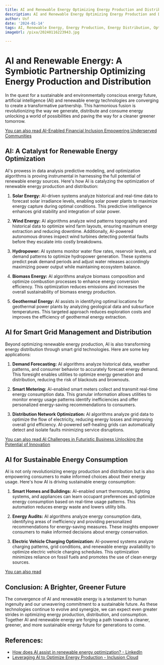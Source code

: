 ```yaml
---
title: AI and Renewable Energy Optimizing Energy Production and Distribution
description: AI and Renewable Energy Optimizing Energy Production and Distribution
author: Usf
date: '2024-01-14'
tags: AI, Renewable Energy, Energy Production, Energy Distribution, Optimization
imageUrl: /pixa/20240116223943.jpg

---
```

# AI and Renewable Energy: A Symbiotic Partnership Optimizing Energy Production and Distribution

In the quest for a sustainable and environmentally conscious energy future, artificial intelligence  (AI) and renewable energy technologies are converging to  create a transformative partnership.  This harmonious fusion is revolutionizing the way we generate, distribute and consume energy unlocking a  world  of possibilities and paving the way for a cleaner greener tomorrow.

[You can also read AI-Enabled Financial Inclusion Empowering Underserved Communities](AI-Enabled%20Financial%20Inclusion%20Empowering%20Underserved%20Communities)


## AI: A Catalyst for  Renewable Energy Optimization

AI's prowess  in data analysis predictive modeling, and optimization algorithms is proving instrumental in harnessing the full potential of renewable  energy sources. Here's how AI is catalyzing the optimization  of  renewable energy production and distribution:

1. **Solar  Energy:** AI-driven systems analyze historical and real-time  data to forecast solar irradiance levels, enabling  solar power plants to maximize energy capture during optimal  conditions. This predictive intelligence enhances grid stability  and integration of solar power.

2. **Wind Energy:** AI algorithms analyze wind patterns topography and historical  data to  optimize wind farm layouts,  ensuring maximum energy  extraction and  reducing downtime. Additionally, AI-powered autonomous drones inspect  wind turbines detecting potential faults before they escalate into costly breakdowns.

3. **Hydropower:** AI systems  monitor water flow rates, reservoir levels, and demand patterns to optimize hydropower generation. These systems predict peak demand periods and adjust water releases accordingly maximizing power output while maintaining ecosystem balance.

4. **Biomass Energy:** AI algorithms analyze biomass composition and optimize combustion  processes to enhance energy conversion efficiency. This optimization reduces emissions and increases the overall sustainability of biomass energy production.

5. **Geothermal Energy:** AI assists in identifying optimal locations for geothermal power plants by analyzing geological  data  and subsurface temperatures.  This targeted approach reduces exploration costs  and improves the  efficiency of geothermal energy extraction.

## AI for Smart  Grid Management and Distribution

Beyond optimizing renewable energy production, AI is also transforming  energy distribution through smart grid technologies.  Here are some key applications:

1. **Demand Forecasting:** AI algorithms  analyze historical data, weather patterns, and consumer behavior to accurately  forecast energy demand. This foresight enables utilities to optimize energy generation and distribution, reducing the risk of blackouts and brownouts.

2.  **Smart  Metering:** AI-enabled smart meters collect and transmit real-time energy consumption data.  This  granular information allows utilities to monitor energy usage patterns identify inefficiencies and offer personalized energy-saving recommendations to consumers.

3. **Distribution Network Optimization:** AI  algorithms analyze grid data to optimize the flow of electricity, reducing energy losses and improving overall grid efficiency. AI-powered self-healing grids can automatically detect and isolate faults minimizing service disruptions.

[You can also read AI Challenges  in Futuristic Business Unlocking the Potential of Innovation](AI%20Challenges%20in%20Futuristic%20Business%20Unlocking%20the%20Potential%20of%20Innovation)


##  AI for  Sustainable Energy Consumption

AI is not only revolutionizing energy  production and distribution but is also  empowering consumers to make informed choices about their energy usage. Here's  how AI  is driving sustainable energy consumption:

1. **Smart Homes and Buildings:** AI-enabled smart thermostats, lighting systems, and appliances can  learn occupant preferences and optimize energy  consumption based on real-time  usage patterns. This automation reduces energy  waste and lowers utility bills.

2. **Energy Audits:**  AI algorithms  analyze energy consumption data,  identifying areas of inefficiency and providing personalized recommendations for energy-saving measures. These insights empower consumers to make informed decisions about energy conservation.

3. **Electric Vehicle Charging Optimization:** AI-powered systems  analyze charging patterns, grid conditions,  and renewable  energy availability to optimize electric vehicle charging  schedules.  This optimization minimizes reliance on fossil fuels and promotes the use of clean energy sources.

[You can also read ]()


## Conclusion: A Brighter, Greener Future

The convergence  of AI and renewable energy is a testament to human  ingenuity  and  our unwavering commitment to a sustainable future. As these technologies continue to evolve and synergize, we can expect even greater strides in optimizing energy production, distribution, and consumption. Together AI and renewable energy are forging a path towards  a cleaner, greener, and more sustainable energy future for generations to come.

## References:
- [How does AI assist in renewable energy optimization? - LinkedIn](https://www.linkedin.com/pulse/how-does-ai-assist-renewable-energy-optimization-ai-news-zaq7e)
- [Leveraging AI to Optimize Energy Production - Inclusion Cloud](https://inclusioncloud.com/insights/blog/ai-energy-production/)
